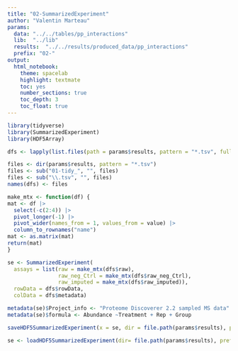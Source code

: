 ```yaml
---
title: "02-SummarizedExperiment"
author: "Valentin Marteau"
params:
  data: "../../tables/pp_interactions"
  lib:  "../lib"
  results:  "../../results/produced_data/pp_interactions"
  prefix: "02-"
output:
  html_notebook:
    theme: spacelab
    highlight: textmate
    toc: yes
    number_sections: true
    toc_depth: 3
    toc_float: true
---
```


```r
library(tidyverse)
library(SummarizedExperiment)
library(HDF5Array)

dfs <- lapply(list.files(path = params$results, pattern = "*.tsv", full.names = TRUE), read_tsv)

files <- dir(params$results, pattern = "*.tsv")
files <- sub("01-tidy_", "", files)
files <- sub("\\.tsv", "", files)
names(dfs) <- files
```

```r
make_mtx <- function(df) {
mat <- df |>
  select(-c(2:4)) |>
  pivot_longer(-1) |>
  pivot_wider(names_from = 1, values_from = value) |>
  column_to_rownames("name")
mat <- as.matrix(mat)
return(mat)
}
```

```r
se <- SummarizedExperiment(
  assays = list(raw = make_mtx(dfs$raw),
                raw_neg_Ctrl = make_mtx(dfs$raw_neg_Ctrl),
                raw_imputed = make_mtx(dfs$raw_imputed)),
  rowData = dfs$rowData,
  colData = dfs$metadata)

metadata(se)$Project_info <- "Proteome Discoverer 2.2 sampled MS data"
metadata(se)$formula <- Abundance ~Treatment + Rep + Group

saveHDF5SummarizedExperiment(x = se, dir = file.path(params$results), prefix = params$prefix)
```

```r
se <- loadHDF5SummarizedExperiment(dir= file.path(params$results), prefix = params$prefix)
```